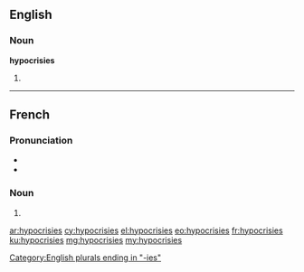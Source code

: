 ==English==

===Noun===
'''hypocrisies'''

# {{plural of|hypocrisy}}

[[Category:English plurals ending in "-ies"]]

----

==French==

===Pronunciation===
* {{IPA|/i.pɔ.kʁi.zi/|lang=fr}}
* {{homophones|lang=fr|hypocrisie}}

===Noun===
{{head|fr|plural}} {{f|p}}

# {{plural of|hypocrisie|lang=fr}}

[[ar:hypocrisies]]
[[cy:hypocrisies]]
[[el:hypocrisies]]
[[eo:hypocrisies]]
[[fr:hypocrisies]]
[[ku:hypocrisies]]
[[mg:hypocrisies]]
[[my:hypocrisies]]